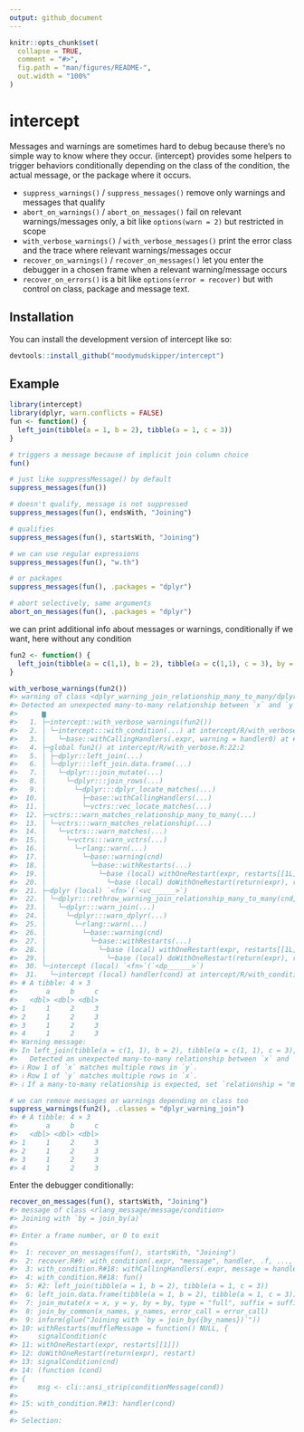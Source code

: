 ```yaml
---
output: github_document
---
```


<!-- README.md is generated from README.Rmd. Please edit that file -->

```r
knitr::opts_chunk$set(
  collapse = TRUE,
  comment = "#>",
  fig.path = "man/figures/README-",
  out.width = "100%"
)
```

# intercept

Messages and warnings are sometimes hard to debug because there's no simple
way to know where they occur. {intercept} provides some helpers to trigger behaviors
conditionally depending on the class of the condition, the actual message, or the
package where it occurs.

* `suppress_warnings()` / `suppress_messages()` remove only warnings and messages that qualify
* `abort_on_warnings()` / `abort_on_messages()` fail on relevant warnings/messages only,
  a bit like `options(warn = 2)` but restricted in scope
* `with_verbose_warnings()` / `with_verbose_messages()` print the error class and the trace where
relevant warnings/messages occur
* `recover_on_warnings()` / `recover_on_messages()` let you enter the debugger in a chosen frame
 when a relevant warning/message occurs 
* `recover_on_errors()` is a bit like `options(error = recover)` but with control
  on class, package and message text.

## Installation

You can install the development version of intercept like so:

``` r
devtools::install_github("moodymudskipper/intercept")
```

## Example

```r
library(intercept)
library(dplyr, warn.conflicts = FALSE)
fun <- function() {
  left_join(tibble(a = 1, b = 2), tibble(a = 1, c = 3))
}

# triggers a message because of implicit join column choice
fun()

# just like suppressMessage() by default
suppress_messages(fun())

# doesn't qualify, message is not suppressed
suppress_messages(fun(), endsWith, "Joining")

# qualifies
suppress_messages(fun(), startsWith, "Joining")

# we can use regular expressions
suppress_messages(fun(), "w.th")

# or packages
suppress_messages(fun(), .packages = "dplyr")

# abort selectively, same arguments
abort_on_messages(fun(), .packages = "dplyr")
```

we can print additional info about messages or warnings, conditionally if we want,
here without any condition

```r
fun2 <- function() {
  left_join(tibble(a = c(1,1), b = 2), tibble(a = c(1,1), c = 3), by = "a")
}

with_verbose_warnings(fun2())
#> warning of class <dplyr_warning_join_relationship_many_to_many/dplyr_warning_join/dplyr_w#> arning/rlang_warning/warning/condition>
#> Detected an unexpected many-to-many relationship between `x` and `y`.
#>      ▆
#>   1. ├─intercept::with_verbose_warnings(fun2())
#>   2. │ └─intercept:::with_condition(...) at intercept/R/with_verbose.R:22:2
#>   3. │   └─base::withCallingHandlers(.expr, warning = handler0) at #> intercept/R/with_condition.R:20:4
#>   4. ├─global fun2() at intercept/R/with_verbose.R:22:2
#>   5. │ ├─dplyr::left_join(...)
#>   6. │ └─dplyr:::left_join.data.frame(...)
#>   7. │   └─dplyr:::join_mutate(...)
#>   8. │     └─dplyr:::join_rows(...)
#>   9. │       └─dplyr:::dplyr_locate_matches(...)
#>  10. │         ├─base::withCallingHandlers(...)
#>  11. │         └─vctrs::vec_locate_matches(...)
#>  12. ├─vctrs:::warn_matches_relationship_many_to_many(...)
#>  13. │ └─vctrs:::warn_matches_relationship(...)
#>  14. │   └─vctrs:::warn_matches(...)
#>  15. │     └─vctrs:::warn_vctrs(...)
#>  16. │       └─rlang::warn(...)
#>  17. │         └─base::warning(cnd)
#>  18. │           └─base::withRestarts(...)
#>  19. │             └─base (local) withOneRestart(expr, restarts[[1L]])
#>  20. │               └─base (local) doWithOneRestart(return(expr), restart)
#>  21. ├─dplyr (local) `<fn>`(`<vc______>`)
#>  22. │ └─dplyr:::rethrow_warning_join_relationship_many_to_many(cnd, error_call)
#>  23. │   └─dplyr:::warn_join(...)
#>  24. │     └─dplyr:::warn_dplyr(...)
#>  25. │       └─rlang::warn(...)
#>  26. │         └─base::warning(cnd)
#>  27. │           └─base::withRestarts(...)
#>  28. │             └─base (local) withOneRestart(expr, restarts[[1L]])
#>  29. │               └─base (local) doWithOneRestart(return(expr), restart)
#>  30. └─intercept (local) `<fn>`(`<dp______>`)
#>  31.   └─intercept (local) handler(cond) at intercept/R/with_condition.R:13:6
#> # A tibble: 4 × 3
#>       a     b     c
#>   <dbl> <dbl> <dbl>
#> 1     1     2     3
#> 2     1     2     3
#> 3     1     2     3
#> 4     1     2     3
#> Warning message:
#> In left_join(tibble(a = c(1, 1), b = 2), tibble(a = c(1, 1), c = 3),  :
#>   Detected an unexpected many-to-many relationship between `x` and `y`.
#> ℹ Row 1 of `x` matches multiple rows in `y`.
#> ℹ Row 1 of `y` matches multiple rows in `x`.
#> ℹ If a many-to-many relationship is expected, set `relationship = "many-to-many"` to #> silence this warning.

# we can remove messages or warnings depending on class too
suppress_warnings(fun2(), .classes = "dplyr_warning_join")
#> # A tibble: 4 × 3
#>       a     b     c
#>   <dbl> <dbl> <dbl>
#> 1     1     2     3
#> 2     1     2     3
#> 3     1     2     3
#> 4     1     2     3
```

Enter the debugger conditionally:

```r
recover_on_messages(fun(), startsWith, "Joining")
#> message of class <rlang_message/message/condition>
#> Joining with `by = join_by(a)`
#> 
#> Enter a frame number, or 0 to exit   
#> 
#>  1: recover_on_messages(fun(), startsWith, "Joining")
#>  2: recover.R#9: with_condition(.expr, "message", handler, .f, ..., .cla
#>  3: with_condition.R#18: withCallingHandlers(.expr, message = handler0)
#>  4: with_condition.R#18: fun()
#>  5: #2: left_join(tibble(a = 1, b = 2), tibble(a = 1, c = 3))
#>  6: left_join.data.frame(tibble(a = 1, b = 2), tibble(a = 1, c = 3))
#>  7: join_mutate(x = x, y = y, by = by, type = "full", suffix = suffix, n
#>  8: join_by_common(x_names, y_names, error_call = error_call)
#>  9: inform(glue("Joining with `by = join_by({by_names})`"))
#> 10: withRestarts(muffleMessage = function() NULL, {
#>     signalCondition(c
#> 11: withOneRestart(expr, restarts[[1]])
#> 12: doWithOneRestart(return(expr), restart)
#> 13: signalCondition(cnd)
#> 14: (function (cond) 
#> {
#>     msg <- cli::ansi_strip(conditionMessage(cond))
#> 
#> 15: with_condition.R#13: handler(cond)
#> 
#> Selection: 
```
